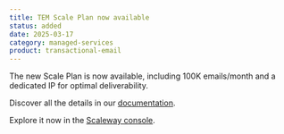 ```yaml
---
title: TEM Scale Plan now available
status: added
date: 2025-03-17
category: managed-services
product: transactional-email
---
```


The new Scale Plan is now available, including 100K emails/month and a dedicated IP for optimal deliverability.

Discover all the details in our [documentation](https://www.scaleway.com/en/docs/transactional-email/how-to/manage-tem-plans/).

Explore it now in the [Scaleway console](https://account.scaleway.com/?service=elementstransactional-email/plans).


